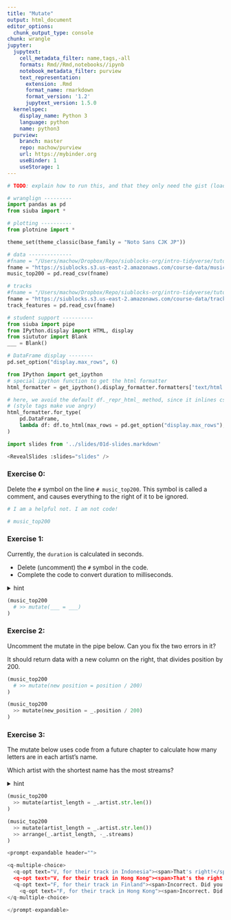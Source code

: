 ```yaml
---
title: "Mutate"
output: html_document
editor_options: 
  chunk_output_type: console
chunk: wrangle
jupyter:
  jupytext:
    cell_metadata_filter: name,tags,-all
    formats: Rmd//Rmd,notebooks//ipynb
    notebook_metadata_filter: purview
    text_representation:
      extension: .Rmd
      format_name: rmarkdown
      format_version: '1.2'
      jupytext_version: 1.5.0
  kernelspec:
    display_name: Python 3
    language: python
    name: python3
  purview:
    branch: master
    repo: machow/purview
    url: https://mybinder.org
    useBinder: 1
    useStorage: 1
---
```


```python
# TODO: explain how to run this, and that they only need the gist (loads tools)

# wranglign ---------
import pandas as pd
from siuba import *

# plotting ----------
from plotnine import *

theme_set(theme_classic(base_family = "Noto Sans CJK JP"))

# data --------------
#fname = "/Users/machow/Dropbox/Repo/siublocks-org/intro-tidyverse/tutorial/data/music200.csv"
fname = "https://siublocks.s3.us-east-2.amazonaws.com/course-data/music200.csv"
music_top200 = pd.read_csv(fname)

# tracks
#fname = "/Users/machow/Dropbox/Repo/siublocks-org/intro-tidyverse/tutorial/data/track_features.csv"
fname = "https://siublocks.s3.us-east-2.amazonaws.com/course-data/track_features.csv"
track_features = pd.read_csv(fname)

# student support ----------
from siuba import pipe
from IPython.display import HTML, display
from siututor import Blank
___ = Blank()

# DataFrame display --------
pd.set_option("display.max_rows", 6)

from IPython import get_ipython
# special ipython function to get the html formatter
html_formatter = get_ipython().display_formatter.formatters['text/html']

# here, we avoid the default df._repr_html_ method, since it inlines css
# (style tags make vue angry)
html_formatter.for_type(
    pd.DataFrame,
    lambda df: df.to_html(max_rows = pd.get_option("display.max_rows"), show_dimensions = True)
)


```

```python
import slides from '../slides/01d-slides.markdown'

<RevealSlides :slides="slides" />

```


### Exercise 0:

Delete the `#` symbol on the line `# music_top200`. This symbol is called a comment, and causes everything to the right of it to be ignored.

```python
# I am a helpful not. I am not code!

# music_top200
```

### Exercise 1:

Currently, the `duration` is calculated in seconds.

* Delete (uncomment) the `#` symbol in the code.
* Complete the code to convert duration to milliseconds.

<details>
  <summary>hint</summary>
  
  > Delete the # symbol. This is called a comment. When it is the first non-blank on a line, it stops that line from being run.
  
  > 1 second is 1000 milliseconds. So you would multiply the duration by 1000.
</details>

```python
(music_top200
  # >> mutate(___ = ___)
)
```


### Exercise 2:

Uncomment the mutate in the pipe below. Can you fix the two errors in it?

It should return data with a new column on the right, that divides position by 200.


```python
(music_top200
  # >> mutate(new position = position / 200)
)
```

```python
(music_top200
  >> mutate(new_position = _.position / 200)
)
```

### Exercise 3: 

The mutate below uses code from a future chapter to calculate how many letters are in each artist's name.

Which artist with the shortest name has the most streams?

<details>
  <summary>hint</summary>
  
  > You'll need to use an arrange in the pipe with 2 arguments.
</details>

```python
(music_top200
  >> mutate(artist_length = _.artist.str.len())
)
```

```python
(music_top200
  >> mutate(artist_length = _.artist.str.len())
  >> arrange(_.artist_length, -_.streams)
)
```

```python

<prompt-expandable header="">

<q-multiple-choice>
  <q-opt text="V, for their track in Indonesia"><span>That's right!</span></q-opt>
  <q-opt text="V, for their track in Hong Kong"><span>That's the right artist, but did you sort by most streams first?</span></q-opt>
  <q-opt text="F, for their track in Finland"><span>Incorrect. Did you sort by most streams first?</span></q-opt>
    <q-opt text="F, for their track in Hong Kong"><span>Incorrect. Did you sort by most streams first?</span></q-opt>
</q-multiple-choice>

</prompt-expandable>

```
